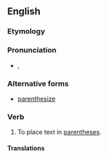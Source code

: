 ==English==

===Etymology===
{{suffix|parenthesis|ise}}

===Pronunciation===
* {{a|UK}} {{IPA|/pəˈɹɛnθ.ə.saɪz/}}, {{SAMPA|/p@"rEnT.@.saIz/}}

===Alternative forms===
* [[parenthesize]] {{qualifier|US}}

===Verb===
{{en-verb|parenthesis|ing}}

# {{British spelling}} To place text in [[parentheses]].

====Translations====
{{trans-see|parenthesise|[[parenthesize#Translations|parenthesize]]}}